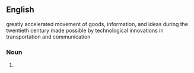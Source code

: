 ==English==
greatly accelerated movement of goods, information, and ideas during the twentieth century made possible by technological innovations in transportation and communication
===Noun===
{{en-noun}}

# {{substub}}